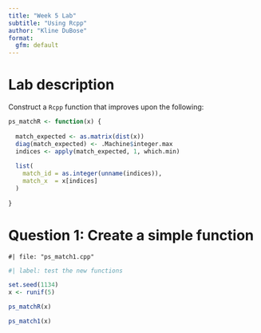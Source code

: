 ```yaml
---
title: "Week 5 Lab"
subtitle: "Using Rcpp"
author: "Kline DuBose"
format: 
  gfm: default
---
```


# Lab description
Construct a `Rcpp` function that improves upon the following:

```r
ps_matchR <- function(x) {
  
  match_expected <- as.matrix(dist(x))
  diag(match_expected) <- .Machine$integer.max
  indices <- apply(match_expected, 1, which.min)
  
  list(
    match_id = as.integer(unname(indices)),
    match_x  = x[indices]
  )
  
}

```


# Question 1: Create a simple function

```Rcpp
#| file: "ps_match1.cpp"

```

```r
#| label: test the new functions

set.seed(1134)
x <- runif(5)

ps_matchR(x)

ps_match1(x)
```



